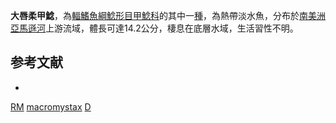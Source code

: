 {{Speciesbox
| taxon = Rhadinoloricaria macromystax
| binomial_authority = [[Günther|Günther]], 1869
| status = NE
| status_system = IUCN3.1
| synonyms = *''Loricaria macromystax'', Günther, 1869
}}

'''大唇柔甲鯰'''，為[[輻鰭魚綱|輻鰭魚綱]][[鯰形目|鯰形目]][[甲鯰科|甲鯰科]]的其中一[[種|種]]，為熱帶淡水魚，分布於[[南美洲|南美洲]][[亞馬遜河|亞馬遜河]]上游流域，體長可達14.2公分，棲息在底層水域，生活習性不明。

==参考文献==
*{{FishBase_species|genus=Rhadinoloricaria|species=macromystax|year=2014|month=11}}

{{taxonbar}}

[[Category:甲鯰科|RM]]
[[Category:柔甲鯰屬|macromystax]]
[[Category:_1869年描述的鱼类|D]]